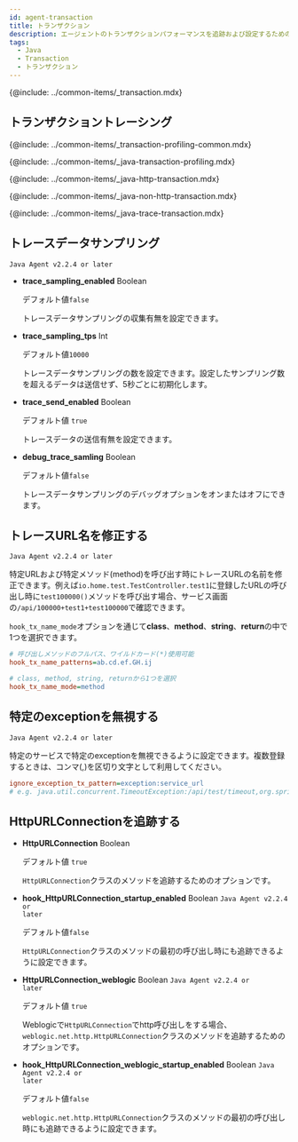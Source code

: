 ```yaml
---
id: agent-transaction
title: トランザクション
description: エージェントのトランザクションパフォーマンスを追跡および設定するためのオプションを提供します。
tags:
  - Java
  - Transaction
  - トランザクション
---
```


{@include: ../common-items/_transaction.mdx}

## トランザクショントレーシング

{@include: ../common-items/_transaction-profiling-common.mdx} 

{@include: ../common-items/_java-transaction-profiling.mdx}

{@include: ../common-items/_java-http-transaction.mdx}

{@include: ../common-items/_java-non-http-transaction.mdx}

{@include: ../common-items/_java-trace-transaction.mdx}

## トレースデータサンプリング

<code class="my">Java Agent v2.2.4 or later</code>

-   **trace_sampling_enabled** <span class='api'>Boolean</span>

    デフォルト値`false`

    トレースデータサンプリングの収集有無を設定できます。

-   **trace_sampling_tps** <span class='type'>Int</span>

    デフォルト値`10000`

    トレースデータサンプリングの数を設定できます。設定したサンプリング数を超えるデータは送信せず、5秒ごとに初期化します。

-   **trace_send_enabled** <span class='api'>Boolean</span>

    デフォルト値 `true`

    トレースデータの送信有無を設定できます。

-   **debug_trace_samling** <span class='api'>Boolean</span>

    デフォルト値`false`

    トレースデータサンプリングのデバッグオプションをオンまたはオフにできます。

## トレースURL名を修正する

<code class="my">Java Agent v2.2.4 or later</code>

特定URLおよび特定メソッド(method)を呼び出す時にトレースURLの名前を修正できます。例えば`io.home.test.TestController.test1`に登録したURLの呼び出し時に`test100000()`メソッドを呼び出す場合、サービス画面の`/api/100000+test1+test100000`で確認できます。

`hook_tx_name_mode`オプションを通じて**class**、**method**、**string**、**return**の中で1つを選択できます。

```ini title="whatap.conf"
# 呼び出しメソッドのフルパス、ワイルドカード(*)使用可能
hook_tx_name_patterns=ab.cd.ef.GH.ij

# class, method, string, returnから1つを選択
hook_tx_name_mode=method
```

## 特定のexceptionを無視する

<code class="my">Java Agent v2.2.4 or later</code>

特定のサービスで特定のexceptionを無視できるように設定できます。複数登録するときは、コンマ(,)を区切り文字として利用してください。

```ini title="whatap.conf"
ignore_exception_tx_pattern=exception:service_url
# e.g. java.util.concurrent.TimeoutException:/api/test/timeout,org.springframework.web.util.NestedServletException:/api/posts/test/cexception
```

## HttpURLConnectionを追跡する

-   **HttpURLConnection** <span class='type'>Boolean</span>

    デフォルト値 `true`

    `HttpURLConnection`クラスのメソッドを追跡するためのオプションです。

-   **hook_HttpURLConnection_startup_enabled** <span class='type'>Boolean</span> <code class="my">Java Agent v2.2.4 or later</code>

    デフォルト値`false`

    `HttpURLConnection`クラスのメソッドの最初の呼び出し時にも追跡できるように設定できます。

-   **HttpURLConnection_weblogic** <span class='type'>Boolean</span> <code class="my">Java Agent v2.2.4 or later</code>

    デフォルト値 `true`

    Weblogicで`HttpURLConnection`でhttp呼び出しをする場合、`weblogic.net.http.HttpURLConnection`クラスのメソッドを追跡するためのオプションです。

-   **hook_HttpURLConnection_weblogic_startup_enabled** <span class='type'>Boolean</span> <code class="my">Java Agent v2.2.4 or later</code>

    デフォルト値`false`

    `weblogic.net.http.HttpURLConnection`クラスのメソッドの最初の呼び出し時にも追跡できるように設定できます。
